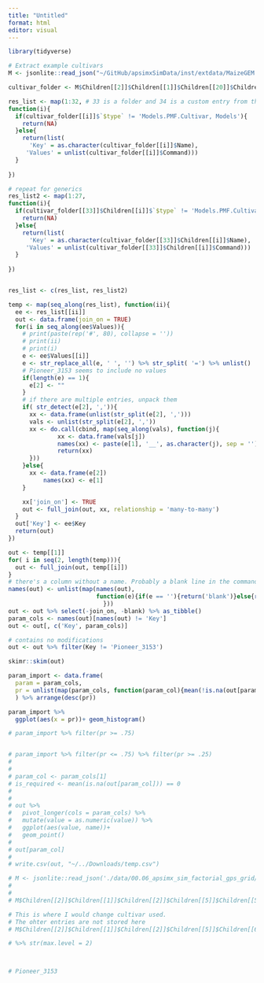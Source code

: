 ```yaml
---
title: "Untitled"
format: html
editor: visual
---
```


```r
library(tidyverse)
```

```r
# Extract example cultivars
M <- jsonlite::read_json("~/GitHub/apsimxSimData/inst/extdata/MaizeGEM.apsimx")

cultivar_folder <- M$Children[[2]]$Children[[1]]$Children[[20]]$Children

res_list <- map(1:32, # 33 is a folder and 34 is a custom entry from the workshop
function(i){
  if(cultivar_folder[[i]]$`$type` != 'Models.PMF.Cultivar, Models'){
    return(NA)
  }else{
    return(list(
      'Key' = as.character(cultivar_folder[[i]]$Name),
     'Values' = unlist(cultivar_folder[[i]]$Command)))
  }
  
})

# repeat for generics
res_list2 <- map(1:27, 
function(i){
  if(cultivar_folder[[33]]$Children[[i]]$`$type` != 'Models.PMF.Cultivar, Models'){
    return(NA)
  }else{
    return(list(
      'Key' = as.character(cultivar_folder[[33]]$Children[[i]]$Name),
     'Values' = unlist(cultivar_folder[[33]]$Children[[i]]$Command)))
  }
  
})


res_list <- c(res_list, res_list2) 

temp <- map(seq_along(res_list), function(ii){
  ee <- res_list[[ii]]
  out <- data.frame(join_on = TRUE)
  for(i in seq_along(ee$Values)){
    # print(paste(rep('#', 80), collapse = ''))
    # print(ii)
    # print(i)
    e <- ee$Values[[i]]
    e <- str_replace_all(e, ' ', '') %>% str_split( '=') %>% unlist()
    # Pioneer_3153 seems to include no values
    if(length(e) == 1){
      e[2] <- ""
    }
    # if there are multiple entries, unpack them
    if( str_detect(e[2], ',')){
      xx <- data.frame(unlist(str_split(e[2], ','))) 
      vals <- unlist(str_split(e[2], ','))
      xx <- do.call(cbind, map(seq_along(vals), function(j){
              xx <- data.frame(vals[j])
              names(xx) <- paste(e[1], '__', as.character(j), sep = '')
              return(xx)
      }))
    }else{
      xx <- data.frame(e[2]) 
          names(xx) <- e[1]
    } 

    xx['join_on'] <- TRUE
    out <- full_join(out, xx, relationship = 'many-to-many')
  }
  out['Key'] <- ee$Key
  return(out)
})

out <- temp[[1]]
for( i in seq(2, length(temp))){
  out <- full_join(out, temp[[i]])
}
# there's a column without a name. Probably a blank line in the command file.
names(out) <- unlist(map(names(out), 
                         function(e){if(e == ''){return('blank')}else{return(e)}
                           }))
out <- out %>% select(-join_on, -blank) %>% as_tibble()
param_cols <- names(out)[names(out) != 'Key']
out <- out[, c('Key', param_cols)]

# contains no modifications
out <- out %>% filter(Key != 'Pioneer_3153')

skimr::skim(out)

param_import <- data.frame(
  param = param_cols,
  pr = unlist(map(param_cols, function(param_col){mean(!is.na(out[param_col]))}))
  ) %>% arrange(desc(pr))

param_import %>% 
  ggplot(aes(x = pr))+ geom_histogram()

# param_import %>% filter(pr >= .75)


# param_import %>% filter(pr <= .75) %>% filter(pr >= .25)
# 
# 
# param_col <- param_cols[1]
# is_required <- mean(is.na(out[param_col])) == 0
# 
# 
# out %>% 
#   pivot_longer(cols = param_cols) %>% 
#   mutate(value = as.numeric(value)) %>% 
#   ggplot(aes(value, name))+
#   geom_point()
# 
# out[param_col]
# 
# write.csv(out, "~/../Downloads/temp.csv")
```


```r
# M <- jsonlite::read_json('./data/00.06_apsimx_sim_factorial_gps_grid/SimulateFactorialDaily_-90_34.apsimx')
# 
# 
# M$Children[[2]]$Children[[1]]$Children[[2]]$Children[[5]]$Children[[5]] %>% str(max.level = 2)

# This is where I would change cultivar used.
# The ohter entries are not stored here
# M$Children[[2]]$Children[[1]]$Children[[2]]$Children[[5]]$Children[[6]]$Parameters[[3]]$Value

# %>% str(max.level = 2)



# Pioneer_3153
```

